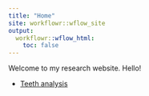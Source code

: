 ```yaml
---
title: "Home"
site: workflowr::wflow_site
output:
  workflowr::wflow_html:
    toc: false
---
```


Welcome to my research website. Hello!  

* [Teeth analysis](teeth.html)
